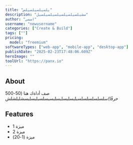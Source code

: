```yaml
---
title: "يلسيلسيلسيلس"
description: "سشيلسيلسيلسيلسيلسيلسيل"
author: "اسمي"
username: "newusername"
categories: ["Create & Build"]
tags: [""]
pricing:
  model: "freemium"
softwareTypes: ["web-app", "mobile-app", "desktop-app"]
publishDate: "2025-02-23T17:48:06.609Z"
heroImage: ""
toolUrl: "https://panx.io"
---
```

## About
صف أداةك هنا (50-500 حرفًا)سلسلسلسلسلسبلبسلبسلبسلبسبسلسبلبسلبسشلبلشلش

## Features
- ميزة 1
- ميزة 2
- ميزة (1-20)